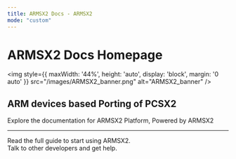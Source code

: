 ```yaml
---
title: ARMSX2 Docs - ARMSX2
mode: "custom"
---
```


<h1 className="text-4xl font-bold mb-4 title">
  ARMSX2 Docs Homepage
</h1>

<img
  style={{ maxWidth: '44%', height: 'auto', display: 'block', margin: '0 auto' }}
  src="/images/ARMSX2_banner.png" 
  alt="ARMSX2_banner"
/>

<h2 className="text-2xl font-bold title mt-4 mb-4">
  ARM devices based Porting of PCSX2
</h2>

<p className="text-xl font-bold mb-4">
  Explore the documentation for ARMSX2 Platform, Powered by ARMSX2
</p>

<hr />

<div className="flex justify-center gap-x-6">
  <div className="w-1/2 max-w-sm">
    <Card
      title="Welcome"
      icon="https://d3gk2c5xim1je2.cloudfront.net/v7.1.0/regular/party-horn.svg"
      href="/welcome/welcome"
      className="rounded-xl shadow-lg hover:shadow-xl transition duration-300" 
    >
      Read the full guide to start using ARMSX2.
    </Card>
  </div>
  <div className="w-1/2 max-w-sm">
    <Card
      title="Community & Support"
      icon="slack"
      href="[your community link]"
      className="rounded-xl shadow-lg hover:shadow-xl transition duration-300"
    >
      Talk to other developers and get help.
    </Card>
  </div>
</div>